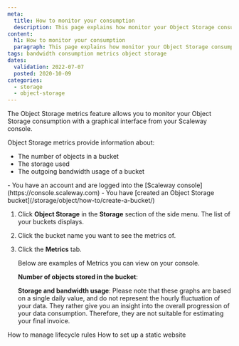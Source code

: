 ```yaml
---
meta:
  title: How to monitor your consumption
  description: This page explains how monitor your Object Storage consumption with the Metrics feature.
content:
  h1: How to monitor your consumption
  paragraph: This page explains how monitor your Object Storage consumption with the Metrics feature.
tags: bandwidth consumption metrics object storage 
dates:
  validation: 2022-07-07
  posted: 2020-10-09
categories:
  - storage
  - object-storage
---
```


The Object Storage metrics feature allows you to monitor your Object Storage consumption with a graphical interface from your Scaleway console. 

Object Storage metrics provide information about: 
  - The number of objects in a bucket
  - The storage used
  - The outgoing bandwidth usage of a bucket

<Macro id="iam-requirements" />
 
<Message type="requirement">
  - You have an account and are logged into the [Scaleway console](https://console.scaleway.com)  
  - You have [created an Object Storage bucket](/storage/object/how-to/create-a-bucket/)
</Message>

1. Click **Object Storage** in the **Storage** section of the side menu. The list of your buckets displays.
2. Click the bucket name you want to see the metrics of. 
3. Click the **Metrics** tab.

    Below are examples of Metrics you can view on your console.

    **Number of objects stored in the bucket**: 
    <Lightbox src="scaleway-metrics-number-of-objects.webp" alt="" />

    **Storage and bandwidth usage**:
    <Lightbox src="scaleway-metrics-storage-bandwidth.webp" alt="" />
    <Message type="important">
      Please note that these graphs are based on a single daily value, and do not represent the hourly fluctuation of your data. They rather give you an insight into the overall progression of your data consumption. Therefore, they are not suitable for estimating your final invoice.
    </Message>


<Navigation title="See Also">
  <PreviousButton to="/storage/object/how-to/manage-lifecycle-rules/">How to manage lifecycle rules</PreviousButton>
  <NextButton to="/storage/object/how-to/use-bucket-website/">How to set up a static website</NextButton>
</Navigation>
